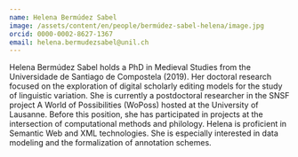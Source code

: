 ```yaml
---
name: Helena Bermúdez Sabel
image: /assets/content/en/people/bermúdez-sabel-helena/image.jpg
orcid: 0000-0002-8627-1367
email: helena.bermudezsabel@unil.ch
---
```

Helena Bermúdez Sabel holds a PhD in Medieval Studies from the Universidade de Santiago de Compostela (2019). Her doctoral research focused on the exploration of digital scholarly editing models for the study of linguistic variation. She is currently a postdoctoral researcher in the SNSF project A World of Possibilities (WoPoss) hosted at the University of Lausanne. Before this position, she has participated in projects at the intersection of computational methods and philology. Helena is proficient in Semantic Web and XML technologies. She is especially interested in data modeling and the formalization of annotation schemes.
